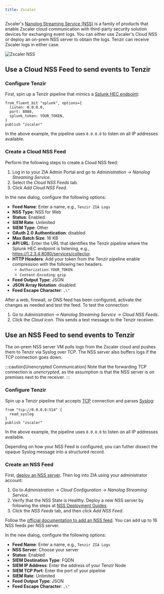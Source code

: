 ```yaml
---
title: Zscaler
---
```


Zscaler's [Nanolog Streaming Service (NSS)][nss] is a family of products that
enable Zscaler cloud communication with third-party security solution devices
for exchanging event logs. You can either use Zscaler's Cloud NSS or deploy an
on-prem NSS server to obtain the logs. Tenzir can receive Zscaler logs in either
case.

[nss]: https://help.zscaler.com/zia/understanding-nanolog-streaming-service

![Zscaler NSS](zscaler.svg)

## Use a Cloud NSS Feed to send events to Tenzir

### Configure Tenzir

First, spin up a Tenzir pipeline that mimics a [Splunk HEC endpoint](../splunk):

```tql
from_fluent_bit "splunk", options={
  listen: 0.0.0.0,
  port: 8088,
  splunk_token: YOUR_TOKEN,
}
publish "zscaler"
```

In the above example, the pipeline uses `0.0.0.0` to listen on all IP addresses
available.

### Create a Cloud NSS Feed

Perform the following steps to create a Cloud NSS feed:


<Steps>

1. Log in to your ZIA Admin Portal and go to *Administration → Nanolog Streaming
   Service*.
2. Select the *Cloud NSS Feeds* tab.
3. Click *Add Cloud NSS Feed*.

</Steps>

In the new dialog, configure the following options:

- **Feed Name**: Enter a name, e.g., `Tenzir ZIA Logs`
- **NSS Type**: NSS for Web
- **Status**: Enabled
- **SIEM Rate**: Unlimited
- **SIEM Type**: Other
- **OAuth 2.0 Authentication**: disabled
- **Max Batch Size**: 16 KB
- **API URL**: Enter the URL that identifies the Tenzir pipeline where the
  Splunk HEC endpoint is listening, e.g.,
  https://1.2.3.4:8080/services/collector.
- **HTTP Headers**: Add your token from the Tenzir pipeline enable compression
  with the following two headers.
  - `Authorization`: `YOUR_TOKEN`
  - `Content-Encoding`: `gzip`
- **Feed Output Type**: JSON
- **JSON Array Notation**: disabled
- **Feed Escape Character**: `,\"`

After a web, firewall, or DNS feed has been configured, activate the changes as
needed and test the feed. To test the connection:

<Steps>

1. Go to *Administration* → *Nanolog Streaming Service* → *Cloud NSS Feeds*.
2. Click the *Cloud icon*. This sends a test message to the Tenzir receiver.

</Steps>

## Use an NSS Feed to send events to Tenzir

The on-prem NSS server VM pulls logs from the Zscaler cloud and pushes them to
Tenzir via Syslog over TCP. The NSS server also buffers logs if the TCP
connection goes down.

:::caution[Unencrypted Communication]
Note that the forwarding TCP connection is *unencrypted*, as the assumption is
that the NSS server is on premises next to the receiver.
:::

### Configure Tenzir

Spin up a Tenzir pipeline that accepts [TCP](../tcp) connection and parses
[Syslog](../syslog):

```tql
from "tcp://0.0.0.0:514" {
  read_syslog
}
publish "zscaler"
```

In the above example, the pipeline uses `0.0.0.0` to listen on all IP addresses
available.

Depending on how your NSS Feed is configured, you can futher dissect the opaque
Syslog message into a structured record.

### Create an NSS Feed

First, [deploy an NSS server](https://help.zscaler.com/zia/adding-nss-servers).
Then log into ZIA using your administrator account:

<Steps>

1. Go to *Administration* → *Cloud Configuration* → *Nanolog Streaming Service*.
2. Verify that the NSS State is Healthy. Deploy a new NSS server by following
   the steps at [NSS Deployment Guides][nss-deployment].
3. Click the *NSS Feeds* tab, and then click *Add NSS Feed*.

[nss-deployment]: https://help.zscaler.com/zia/nanolog-streaming-service

</Steps>

Follow the [official documentation to add an NSS
feed](https://help.zscaler.com/zia/adding-nss-feeds). You can add up to 16 NSS
feeds per NSS server.

In the new dialog, configure the following options:

- **Feed Name**: Enter a name, e.g., `Tenzir ZIA Logs`
- **NSS Server**: Choose your server
- **Status**: Enabled
- **SIEM Destination Type**: FQDN
- **SIEM IP Address**: Enter the address of your Tenzir Node
- **SIEM TCP Port**: Enter the port of your pipeline
- **SIEM Rate**: Unlimited
- **Feed Output Type**: JSON
- **Feed Escape Character**: `,\"`
